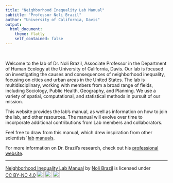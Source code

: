 ```yaml
---
title: "Neighborhood Inequality Lab Manual"
subtitle: "Professor Noli Brazil"
author: "University of California, Davis"
output: 
  html_document:
    theme: flatly
    self_contained: false
---
```


<style>
h1.title {
  font-weight: bold;
  font-family: Arial;  
}

h2.title {
  font-family: Arial;  
}

.figure {
   margin-top: 20px;
   margin-bottom: 20px;
}

</style>

<style type="text/css">
#TOC {
  font-size: 13px;
  font-family: Arial;
}
</style>

\

Welcome to the lab of Dr. Noli Brazil, Associate Professor in the Department of Human Ecology at the University of California, Davis. Our lab is focused on investigating the causes and consequences of neighborhood inequality, focusing on cities and urban areas in the United States. The lab is multidisciplinary, working with members from a broad range of fields, including Sociology, Public Health, Geography, and Planning. We use a variety of spatial, computational, and statistical methods in pursuit of our mission. 

This website provides the lab's manual, as well as information on how to join the lab, and other resources. The manual will evolve over time to incorporate additional contributions from Lab members and collaborators.

Feel free to draw from this manual, which drew inspiration from other scientists' [lab](https://stanfordhpds.github.io/lab_manual/) [manuals](https://poldracklab.org/).

For more information on Dr. Brazil's research, check out his [professional website](https://nbrazil.faculty.ucdavis.edu/).


***

 <p xmlns:cc="http://creativecommons.org/ns#" xmlns:dct="http://purl.org/dc/terms/"><a property="dct:title" rel="cc:attributionURL" href="https://nbrazil.github.io/neighborhoodlab/">Neighborhood Inequality Lab Manual</a> by <a rel="cc:attributionURL dct:creator" property="cc:attributionName" href="https://nbrazil.faculty.ucdavis.edu/">Noli Brazil</a> is licensed under <a href="https://creativecommons.org/licenses/by-nc/4.0/?ref=chooser-v1" target="_blank" rel="license noopener noreferrer" style="display:inline-block;">CC BY-NC 4.0<img style="height:22px!important;margin-left:3px;vertical-align:text-bottom;" src="https://mirrors.creativecommons.org/presskit/icons/cc.svg?ref=chooser-v1" alt=""><img style="height:22px!important;margin-left:3px;vertical-align:text-bottom;" src="https://mirrors.creativecommons.org/presskit/icons/by.svg?ref=chooser-v1" alt=""><img style="height:22px!important;margin-left:3px;vertical-align:text-bottom;" src="https://mirrors.creativecommons.org/presskit/icons/nc.svg?ref=chooser-v1" alt=""></a></p> 
 